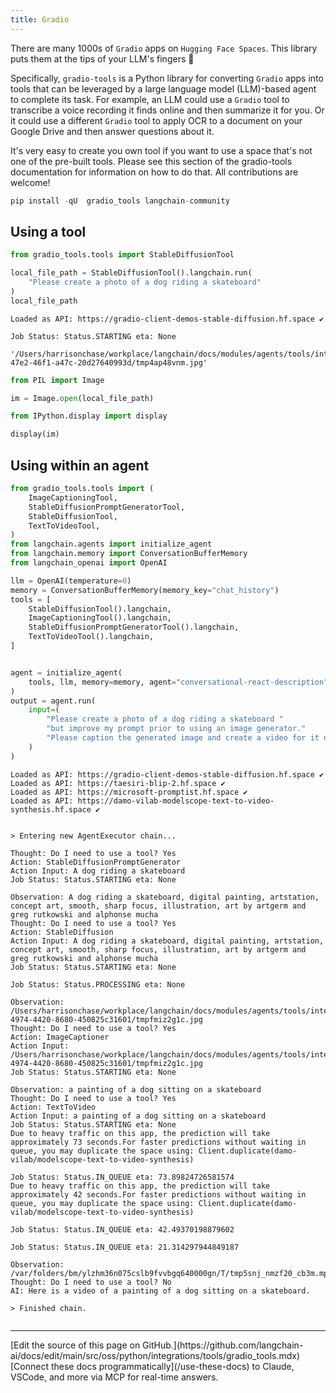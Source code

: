 ```yaml
---
title: Gradio
---
```


There are many 1000s of `Gradio` apps on `Hugging Face Spaces`. This library puts them at the tips of your LLM's fingers 🦾

Specifically, `gradio-tools` is a Python library for converting `Gradio` apps into tools that can be leveraged by a large language model (LLM)-based agent to complete its task. For example, an LLM could use a `Gradio` tool to transcribe a voice recording it finds online and then summarize it for you. Or it could use a different `Gradio` tool to apply OCR to a document on your Google Drive and then answer questions about it.

It's very easy to create you own tool if you want to use a space that's not one of the pre-built tools. Please see this section of the gradio-tools documentation for information on how to do that. All contributions are welcome!

```python
pip install -qU  gradio_tools langchain-community
```

## Using a tool

```python
from gradio_tools.tools import StableDiffusionTool
```

```python
local_file_path = StableDiffusionTool().langchain.run(
    "Please create a photo of a dog riding a skateboard"
)
local_file_path
```

```output
Loaded as API: https://gradio-client-demos-stable-diffusion.hf.space ✔

Job Status: Status.STARTING eta: None
```

```output
'/Users/harrisonchase/workplace/langchain/docs/modules/agents/tools/integrations/b61c1dd9-47e2-46f1-a47c-20d27640993d/tmp4ap48vnm.jpg'
```

```python
from PIL import Image
```

```python
im = Image.open(local_file_path)
```

```python
from IPython.display import display

display(im)
```

## Using within an agent

```python
from gradio_tools.tools import (
    ImageCaptioningTool,
    StableDiffusionPromptGeneratorTool,
    StableDiffusionTool,
    TextToVideoTool,
)
from langchain.agents import initialize_agent
from langchain.memory import ConversationBufferMemory
from langchain_openai import OpenAI

llm = OpenAI(temperature=0)
memory = ConversationBufferMemory(memory_key="chat_history")
tools = [
    StableDiffusionTool().langchain,
    ImageCaptioningTool().langchain,
    StableDiffusionPromptGeneratorTool().langchain,
    TextToVideoTool().langchain,
]


agent = initialize_agent(
    tools, llm, memory=memory, agent="conversational-react-description", verbose=True
)
output = agent.run(
    input=(
        "Please create a photo of a dog riding a skateboard "
        "but improve my prompt prior to using an image generator."
        "Please caption the generated image and create a video for it using the improved prompt."
    )
)
```

```output
Loaded as API: https://gradio-client-demos-stable-diffusion.hf.space ✔
Loaded as API: https://taesiri-blip-2.hf.space ✔
Loaded as API: https://microsoft-promptist.hf.space ✔
Loaded as API: https://damo-vilab-modelscope-text-to-video-synthesis.hf.space ✔


> Entering new AgentExecutor chain...

Thought: Do I need to use a tool? Yes
Action: StableDiffusionPromptGenerator
Action Input: A dog riding a skateboard
Job Status: Status.STARTING eta: None

Observation: A dog riding a skateboard, digital painting, artstation, concept art, smooth, sharp focus, illustration, art by artgerm and greg rutkowski and alphonse mucha
Thought: Do I need to use a tool? Yes
Action: StableDiffusion
Action Input: A dog riding a skateboard, digital painting, artstation, concept art, smooth, sharp focus, illustration, art by artgerm and greg rutkowski and alphonse mucha
Job Status: Status.STARTING eta: None

Job Status: Status.PROCESSING eta: None

Observation: /Users/harrisonchase/workplace/langchain/docs/modules/agents/tools/integrations/2e280ce4-4974-4420-8680-450825c31601/tmpfmiz2g1c.jpg
Thought: Do I need to use a tool? Yes
Action: ImageCaptioner
Action Input: /Users/harrisonchase/workplace/langchain/docs/modules/agents/tools/integrations/2e280ce4-4974-4420-8680-450825c31601/tmpfmiz2g1c.jpg
Job Status: Status.STARTING eta: None

Observation: a painting of a dog sitting on a skateboard
Thought: Do I need to use a tool? Yes
Action: TextToVideo
Action Input: a painting of a dog sitting on a skateboard
Job Status: Status.STARTING eta: None
Due to heavy traffic on this app, the prediction will take approximately 73 seconds.For faster predictions without waiting in queue, you may duplicate the space using: Client.duplicate(damo-vilab/modelscope-text-to-video-synthesis)

Job Status: Status.IN_QUEUE eta: 73.89824726581574
Due to heavy traffic on this app, the prediction will take approximately 42 seconds.For faster predictions without waiting in queue, you may duplicate the space using: Client.duplicate(damo-vilab/modelscope-text-to-video-synthesis)

Job Status: Status.IN_QUEUE eta: 42.49370198879602

Job Status: Status.IN_QUEUE eta: 21.314297944849187

Observation: /var/folders/bm/ylzhm36n075cslb9fvvbgq640000gn/T/tmp5snj_nmzf20_cb3m.mp4
Thought: Do I need to use a tool? No
AI: Here is a video of a painting of a dog sitting on a skateboard.

> Finished chain.
```

```python

```

---

<Callout icon="pen-to-square" iconType="regular">
    [Edit the source of this page on GitHub.](https://github.com/langchain-ai/docs/edit/main/src/oss/python/integrations/tools/gradio_tools.mdx)
</Callout>
<Tip icon="terminal" iconType="regular">
    [Connect these docs programmatically](/use-these-docs) to Claude, VSCode, and more via MCP for    real-time answers.
</Tip>

